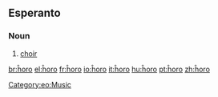 ==Esperanto==

===Noun===
{{eo-noun}}

# [[choir]]

[[Category:eo:Music]]

[[br:ĥoro]]
[[el:ĥoro]]
[[fr:ĥoro]]
[[io:ĥoro]]
[[it:ĥoro]]
[[hu:ĥoro]]
[[pt:ĥoro]]
[[zh:ĥoro]]
